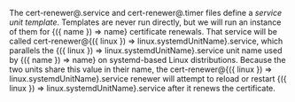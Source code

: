 <p>
    The <inlineCode>cert-renewer@.service</inlineCode> and <inlineCode>cert-renewer@.timer</inlineCode> files define a <i>service unit template</i>.
    Templates are never run directly,
    but we will run an instance of them for <DocConfig>{({ name }) => name}</DocConfig> certificate renewals.
    That service will be called <inlineCode>cert-renewer@<DocConfig>{({ linux }) => linux.systemdUnitName}</DocConfig>.service</inlineCode>,
    which parallels the <inlineCode><DocConfig>{({ linux }) => linux.systemdUnitName}</DocConfig>.service</inlineCode> unit name
    used by <DocConfig>{({ name }) => name}</DocConfig> on systemd-based Linux distributions.
    Because the two units share this value in their name,
    the <inlineCode>cert-renewer@<DocConfig>{({ linux }) => linux.systemdUnitName}</DocConfig>.service</inlineCode> renewer will attempt to reload or restart <inlineCode><DocConfig>{({ linux }) => linux.systemdUnitName}</DocConfig>.service</inlineCode> after it renews the certificate.
</p>
